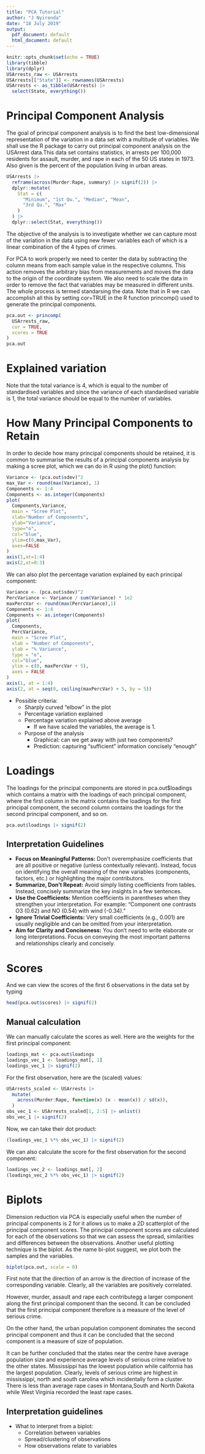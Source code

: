 ---
title: "PCA Tutorial"
author: "J Nyirenda"
date: "18 July 2019"
output:
  pdf_document: default
  html_document: default
---

```{r setup, include=FALSE}
knitr::opts_chunk$set(echo = TRUE)
library(tibble)
library(dplyr)
USArrests_raw <- USArrests
USArrests[["State"]] <- rownames(USArrests)
USArrests <- as_tibble(USArrests) |>
  select(State, everything())
```

# Principal Component Analysis

The goal of principal component analysis is to find the best low-dimensional representation of the variation in a data set with a multitude of variables. We shall use the R package to carry out principal component analysis on the USArrest data.This data set contains statistics, in arrests per 100,000 residents for assault, murder, and rape in each of the 50 US states in 1973. Also given is the percent of the population living in urban areas.

```{r}
USArrests |>
  reframe(across(Murder:Rape, summary) |> signif(2)) |>
  dplyr::mutate(
    Stat = c(
      "Minimum", "1st Qu.", "Median", "Mean", 
      "3rd Qu.", "Max"
    )
  ) |>
  dplyr::select(Stat, everything())
```

The objective of the analysis is to investigate whether we can capture most of the variation in the data using new fewer variables each of which is a linear combination of the 4 types of crimes.

For PCA to work properly we need to center the data by subtracting the column means from each sample value in the respective columns. This action removes the arbitrary bias from measurements and moves the data to the origin of the coordinate system. We also need to scale the data in order to remove the fact that variables may be measured in different units. The whole process is termed standarsing the data. Note that in R we can accomplish all this by setting cor=TRUE in the R function princomp() used to generate the principal components.

```{r}
pca.out <- princomp(
  USArrests_raw,
  cor = TRUE,
  scores = TRUE
)
pca.out
```

# Explained variation

Note that the total variance is 4, which is equal to the number of standardised variables and since the variance of each standardised variable is 1, the total variance should be equal to the number of variables.

# How Many Principal Components to Retain

In order to decide how many principal components should be retained, it is common to summarise the results of a principal components analysis by making a scree plot, which we can do in R using the plot() function:

```{r}
Variance <- (pca.out$sdev)^2
max_Var <- round(max(Variance), 1)
Components <- 1:4
Components <- as.integer(Components)
plot(
  Components,Variance,
  main = "Scree Plot",
  xlab="Number of Components",
  ylab="Variance",
  type="o",
  col="blue",
  ylim=c(0,max_Var),
  axes=FALSE
)
axis(1,at=1:4)
axis(2,at=0:3)
```

We can also plot the percentage variation explained by each principal component:

```{r}
Variance <- (pca.out$sdev)^2
PercVariance <- Variance / sum(Variance) * 1e2
maxPercVar <- round(max(PercVariance),1)
Components <- 1:4
Components <- as.integer(Components)
plot(
  Components,
  PercVariance,
  main = "Scree Plot",
  xlab = "Number of Components",
  ylab = "% Variance",
  type = "o",
  col="blue",
  ylim = c(0, maxPercVar + 5),
  axes = FALSE
)
axis(1, at = 1:4)
axis(2, at = seq(0, ceiling(maxPercVar) + 5, by = 5))
```

- Possible criteria:
  - Sharply curved "elbow" in the plot
  - Percentage variation explained
  - Percentage variation explained above average
    - If we have scaled the variables, the average is 1.
  - Purpose of the analysis
    - Graphical: can we get away with just two components?
    - Prediction: capturing "sufficient" information concisely "enough"
  
# Loadings

The loadings for the principal components are stored in pca.out$loadings which contains a matrix with the loadings of each principal component, where the first column in the matrix contains the loadings for the first principal component, the second column contains the loadings for the second principal component, and so on.

```{r}
pca.out$loadings |> signif(2)
```

## Interpretation Guidelines

- **Focus on Meaningful Patterns:** Don't overemphasize coefficients that are all positive or negative (unless contextually relevant). Instead, focus on identifying the overall meaning of the new variables (components, factors, etc.) or highlighting the major contributors.
- **Summarize, Don't Repeat:** Avoid simply listing coefficients from tables. Instead, concisely summarize the key insights in a few sentences. 
- **Use the Coefficients:** Mention coefficients in parentheses when they strengthen your interpretation. For example: "Component one contrasts O3 (0.62) and NO (0.54) with wind (-0.34)."
- **Ignore Trivial Coefficients:** Very small coefficients (e.g., 0.001) are usually negligible and can be omitted from your interpretation.
- **Aim for Clarity and Conciseness:** You don't need to write elaborate or long interpretations. Focus on conveying the most important patterns and relationships clearly and concisely.

# Scores

And we can view the scores of the first 6 observations in the data set by typing

```{r}
head(pca.out$scores) |> signif(2)
```

## Manual calculation

We can manually calculate the scores as well. Here are the weights for the first principal component:

```{r}
loadings_mat <- pca.out$loadings
loadings_vec_1 <- loadings_mat[, 1]
loadings_vec_1 |> signif(2)
```

For the first observation, here are the (scaled) values:

```{r}
USArrests_scaled <- USArrests |>
  mutate(
    across(Murder:Rape, function(x) (x - mean(x)) / sd(x)),
  )
obs_vec_1 <- USArrests_scaled[1, 2:5] |> unlist()
obs_vec_1 |> signif(2)
```

Now, we can take their dot product:

```{r}
(loadings_vec_1 %*% obs_vec_1) |> signif(2)
```

We can also calculate the score for the first observation for the second component:

```{r}
loadings_vec_2 <- loadings_mat[, 2]
(loadings_vec_2 %*% obs_vec_1) |> signif(2)
```

# Biplots

Dimension reduction via PCA is especially useful when the number of principal components is 2 for it allows us to make a 2D scatterplot of the principal component scores. The principal component scores are calculated for each of the observations so that we can assess the spread, similarities and differences between the observations. Another useful plotting technique is the biplot. As the name bi-plot suggest, we plot both the samples and the variables.

```{r}
biplot(pca.out, scale = 0)
```

First note that the direction of an arrow is the direction of increase of the corresponding variable. Clearly, all the variables are positively correlated.

However, murder, assault and rape each contributegg a larger component along the first principal component than the second. It can be concluded that the first principal component therefore is a measure of the level of serious crime.

On the other hand, the urban population component dominates the second principal component and thus it can be concluded that the second component is a measure of size of population.

It can be further concluded that the states near the centre have average population size and experience average levels of serious crime relative to the other states. Mississippi has the lowest population while california has the largest population. Clearly, levels of serious crime are highest in mississippi, north and south carolina which incidentally form a cluster. There is less than average rape cases in Montana,South and North Dakota while West Virginia recorded the least rape cases.

## Interpretation guidelines

- What to interpret from a biplot:
  - Correlation between variables
  - Spread/clustering of observations
  - How observations relate to variables
